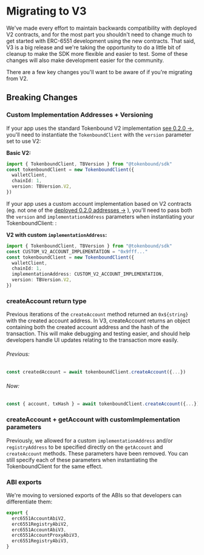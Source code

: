 # Migrating to V3

We've made every effort to maintain backwards compatibility with deployed V2 contracts, and for the most part you shouldn't need to change much to get started with ERC-6551 development using the new contracts. That said, V3 is a big release and we're taking the opportunity to do a little bit of cleanup to make the SDK more flexible and easier to test. Some of these changes will also make development easier for the community.

There are a few key changes you'll want to be aware of if you're migrating from V2.

## Breaking Changes

### Custom Implementation Addresses + Versioning

If your app uses the standard Tokenbound V2 implementation [see 0.2.0 →](https://docs.tokenbound.org/contracts/deployments), you'll need to instantiate the `TokenboundClient` with the `version` parameter set to use V2:

**Basic V2:**

```ts copy
import { TokenboundClient, TBVersion } from "@tokenbound/sdk"
const tokenboundClient = new TokenboundClient({
  walletClient,
  chainId: 1,
  version: TBVersion.V2,
})
```

If your app uses a custom account implementation based on V2 contracts (eg. not one of the [deployed 0.2.0 addresses →](https://docs.tokenbound.org/contracts/deployments) ), you'll need to pass both the `version` and `implementationAddress` parameters when instantiating your TokenboundClient: :

**V2 with custom `implementationAddress`:**

```ts copy
import { TokenboundClient, TBVersion } from "@tokenbound/sdk"
const CUSTOM_V2_ACCOUNT_IMPLEMENTATION = "0x9fff..."
const tokenboundClient = new TokenboundClient({
  walletClient,
  chainId: 1,
  implementationAddress: CUSTOM_V2_ACCOUNT_IMPLEMENTATION,
  version: TBVersion.V2,
})
```

### createAccount return type

Previous iterations of the `createAccount` method returned an `0x${string}` with the created account address. In V3, createAccount returns an object containing both the created account address and the hash of the transaction. This will make debugging and testing easier, and should help developers handle UI updates relating to the transaction more easily.

###### Previous:

```ts copy
const createdAccount = await tokenboundClient.createAccount({...})
```

###### Now:

```ts copy
const { account, txHash } = await tokenboundClient.createAccount({...})
```

### createAccount + getAccount with customImplementation parameters

Previously, we allowed for a custom `implementationAddress` and/or `registryAddress` to be specified directly on the `getAccount` and `createAccount` methods. These parameters have been removed. You can still specify each of these parameters when instantiating the TokenboundClient for the same effect.

### ABI exports

We're moving to versioned exports of the ABIs so that developers can differentiate them:

```ts copy
export {
  erc6551AccountAbiV2,
  erc6551RegistryAbiV2,
  erc6551AccountAbiV3,
  erc6551AccountProxyAbiV3,
  erc6551RegistryAbiV3,
}
```
